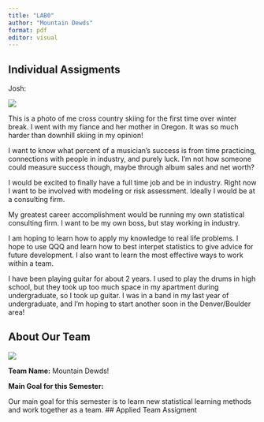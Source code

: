---
title: "LAB0"
author: "Mountain Dewds"
format: pdf
editor: visual
---

## Individual Assigments

Josh:

![](images/IMG_4202.jpg)

This is a photo of me cross country skiing for the first time over winter break. I went with my fiance and her mother in Oregon. It was so much harder than downhill skiing in my opinion!\

I want to know what percent of a musician's success is from time practicing, connections with people in industry, and purely luck. I'm not how someone could measure success though, maybe through album sales and net worth?

I would be excited to finally have a full time job and be in industry. Right now I want to be involved with modeling or risk assessment. Ideally I would be at a consulting firm.\

My greatest career accomplishment would be running my own statistical consulting firm. I want to be my own boss, but stay working in industry.\

I am hoping to learn how to apply my knowledge to real life problems. I hope to use QQQ and learn how to best interpet statistics to give advice for future development. I also want to learn the most effective ways to work within a team.\

I have been playing guitar for about 2 years. I used to play the drums in high school, but they took up too much space in my apartment during undergraduate, so I took up guitar. I was in a band in my last year of undergraduate, and I'm hoping to start another soon in the Denver/Boulder area!

## About Our Team

![](images/IMG_5482.jpg)

**Team Name:** Mountain Dewds!

**Main Goal for this Semester:**

Our main goal for this semester is to learn new statistical learning methods and work together as a team.
## Applied Team Assigment
